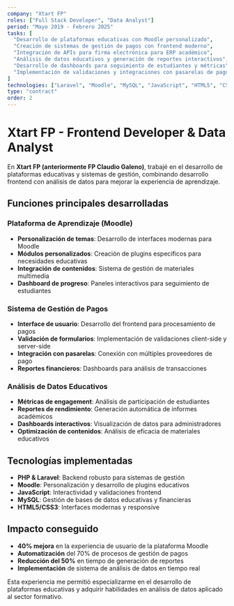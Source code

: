 ```yaml
---
company: "Xtart FP"
roles: ["Full Stack Developer", "Data Analyst"]
period: "Mayo 2019 - Febrero 2025"
tasks: [
  "Desarrollo de plataformas educativas con Moodle personalizado",
  "Creación de sistemas de gestión de pagos con frontend moderno",
  "Integración de APIs para firma electrónica para ERP académico",
  "Análisis de datos educativos y generación de reportes interactivos",
  "Desarrollo de dashboards para seguimiento de estudiantes y métricas",
  "Implementación de validaciones y integraciones con pasarelas de pago"
]
technologies: ["Laravel", "Moodle", "MySQL", "JavaScript", "HTML5", "CSS3","Git","APIs REST"]
type: "contract"
order: 2
---
```


# Xtart FP - Frontend Developer & Data Analyst

En **Xtart FP (anteriormente FP Claudio Galeno)**, trabajé en el desarrollo de plataformas educativas y sistemas de gestión, combinando desarrollo frontend con análisis de datos para mejorar la experiencia de aprendizaje.

## Funciones principales desarrolladas

### Plataforma de Aprendizaje (Moodle)
- **Personalización de temas**: Desarrollo de interfaces modernas para Moodle
- **Módulos personalizados**: Creación de plugins específicos para necesidades educativas
- **Integración de contenidos**: Sistema de gestión de materiales multimedia
- **Dashboard de progreso**: Paneles interactivos para seguimiento de estudiantes

### Sistema de Gestión de Pagos
- **Interface de usuario**: Desarrollo del frontend para procesamiento de pagos
- **Validación de formularios**: Implementación de validaciones client-side y server-side
- **Integración con pasarelas**: Conexión con múltiples proveedores de pago
- **Reportes financieros**: Dashboards para análisis de transacciones

### Análisis de Datos Educativos
- **Métricas de engagement**: Análisis de participación de estudiantes
- **Reportes de rendimiento**: Generación automática de informes académicos
- **Dashboards interactivos**: Visualización de datos para administradores
- **Optimización de contenidos**: Análisis de eficacia de materiales educativos

## Tecnologías implementadas

- **PHP & Laravel**: Backend robusto para sistemas de gestión
- **Moodle**: Personalización y desarrollo de plugins educativos
- **JavaScript**: Interactividad y validaciones frontend
- **MySQL**: Gestión de bases de datos educativas y financieras
- **HTML5/CSS3**: Interfaces modernas y responsive

## Impacto conseguido

- **40% mejora** en la experiencia de usuario de la plataforma Moodle
- **Automatización** del 70% de procesos de gestión de pagos
- **Reducción del 50%** en tiempo de generación de reportes
- **Implementación** de sistema de análisis de datos en tiempo real

Esta experiencia me permitió especializarme en el desarrollo de plataformas educativas y adquirir habilidades en análisis de datos aplicado al sector formativo.